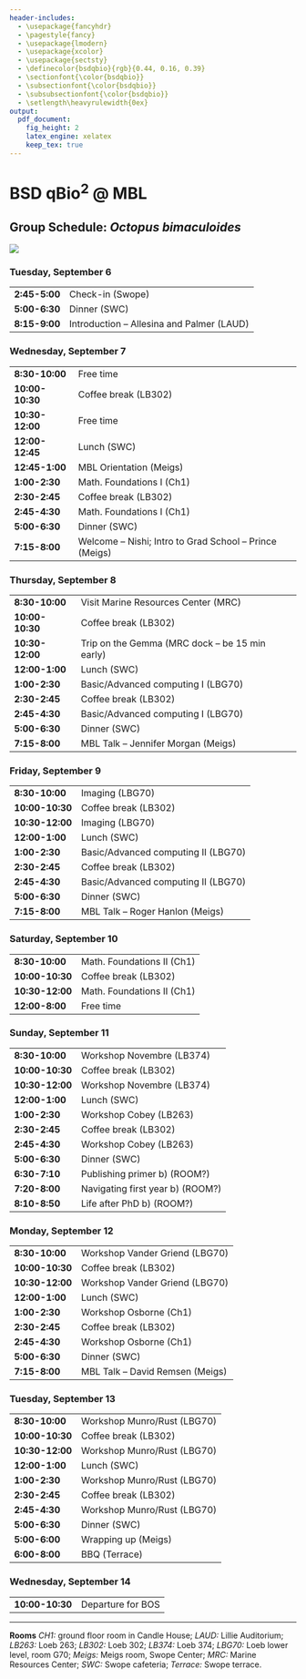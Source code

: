 ```yaml
---
header-includes:
  - \usepackage{fancyhdr}
  - \pagestyle{fancy}
  - \usepackage{lmodern}
  - \usepackage{xcolor}
  - \usepackage{sectsty}
  - \definecolor{bsdqbio}{rgb}{0.44, 0.16, 0.39}
  - \sectionfont{\color{bsdqbio}}
  - \subsectionfont{\color{bsdqbio}}
  - \subsubsectionfont{\color{bsdqbio}}
  - \setlength\heavyrulewidth{0ex}
output:
  pdf_document:
    fig_height: 2
    latex_engine: xelatex
    keep_tex: true
---
```

# BSD qBio$^2$ @ MBL

## Group Schedule: *Octopus bimaculoides*
 ![](https://github.com/StefanoAllesina/BSD-QBio2/raw/master/logo_group/Octopus_bimaculoides.png)

### Tuesday, September 6 

------------------    --------------------------------------------------------
**2:45-5:00**         Check-in (Swope)                                        
**5:00-6:30**         Dinner (SWC)                                            
**8:15-9:00**         Introduction – Allesina and Palmer (LAUD)               
------------------    --------------------------------------------------------

### Wednesday, September 7 

------------------    --------------------------------------------------------
**8:30-10:00**        Free time                                               
**10:00-10:30**       Coffee break (LB302)                                    
**10:30-12:00**       Free time                                               
**12:00-12:45**       Lunch (SWC)                                             
**12:45-1:00**        MBL Orientation (Meigs)                                 
**1:00-2:30**         Math. Foundations I (Ch1)                               
**2:30-2:45**         Coffee break (LB302)                                    
**2:45-4:30**         Math. Foundations I (Ch1)                               
**5:00-6:30**         Dinner (SWC)                                            
**7:15-8:00**         Welcome – Nishi; Intro to Grad School – Prince (Meigs)  
------------------    --------------------------------------------------------

### Thursday, September 8 

------------------    --------------------------------------------------------
**8:30-10:00**        Visit Marine Resources Center (MRC)                     
**10:00-10:30**       Coffee break (LB302)                                    
**10:30-12:00**       Trip on the Gemma (MRC dock – be 15 min early)          
**12:00-1:00**        Lunch (SWC)                                             
**1:00-2:30**         Basic/Advanced computing I (LBG70)                      
**2:30-2:45**         Coffee break (LB302)                                    
**2:45-4:30**         Basic/Advanced computing I (LBG70)                      
**5:00-6:30**         Dinner (SWC)                                            
**7:15-8:00**         MBL Talk – Jennifer Morgan (Meigs)                      
------------------    --------------------------------------------------------

### Friday, September 9 

------------------    --------------------------------------------------------
**8:30-10:00**        Imaging (LBG70)                                         
**10:00-10:30**       Coffee break (LB302)                                    
**10:30-12:00**       Imaging (LBG70)                                         
**12:00-1:00**        Lunch (SWC)                                             
**1:00-2:30**         Basic/Advanced computing II (LBG70)                     
**2:30-2:45**         Coffee break (LB302)                                    
**2:45-4:30**         Basic/Advanced computing II (LBG70)                     
**5:00-6:30**         Dinner (SWC)                                            
**7:15-8:00**         MBL Talk – Roger Hanlon (Meigs)                         
------------------    --------------------------------------------------------

### Saturday, September 10 

------------------    --------------------------------------------------------
**8:30-10:00**        Math. Foundations II (Ch1)                              
**10:00-10:30**       Coffee break (LB302)                                    
**10:30-12:00**       Math. Foundations II (Ch1)                              
**12:00-8:00**        Free time                                               
------------------    --------------------------------------------------------

### Sunday, September 11 

------------------    --------------------------------------------------------
**8:30-10:00**        Workshop Novembre (LB374)                               
**10:00-10:30**       Coffee break (LB302)                                    
**10:30-12:00**       Workshop Novembre (LB374)                               
**12:00-1:00**        Lunch (SWC)                                             
**1:00-2:30**         Workshop Cobey (LB263)                                  
**2:30-2:45**         Coffee break (LB302)                                    
**2:45-4:30**         Workshop Cobey (LB263)                                  
**5:00-6:30**         Dinner (SWC)                                            
**6:30-7:10**         Publishing primer b) (ROOM?)                            
**7:20-8:00**         Navigating first year b) (ROOM?)                        
**8:10-8:50**         Life after PhD b) (ROOM?)                               
------------------    --------------------------------------------------------

### Monday, September 12 

------------------    --------------------------------------------------------
**8:30-10:00**        Workshop Vander Griend (LBG70)                          
**10:00-10:30**       Coffee break (LB302)                                    
**10:30-12:00**       Workshop Vander Griend (LBG70)                          
**12:00-1:00**        Lunch (SWC)                                             
**1:00-2:30**         Workshop Osborne (Ch1)                                  
**2:30-2:45**         Coffee break (LB302)                                    
**2:45-4:30**         Workshop Osborne (Ch1)                                  
**5:00-6:30**         Dinner (SWC)                                            
**7:15-8:00**         MBL Talk – David Remsen (Meigs)                         
------------------    --------------------------------------------------------

### Tuesday, September 13 

------------------    --------------------------------------------------------
**8:30-10:00**        Workshop Munro/Rust (LBG70)                             
**10:00-10:30**       Coffee break (LB302)                                    
**10:30-12:00**       Workshop Munro/Rust (LBG70)                             
**12:00-1:00**        Lunch (SWC)                                             
**1:00-2:30**         Workshop Munro/Rust (LBG70)                             
**2:30-2:45**         Coffee break (LB302)                                    
**2:45-4:30**         Workshop Munro/Rust (LBG70)                             
**5:00-6:30**         Dinner (SWC)                                            
**5:00-6:00**         Wrapping up (Meigs)                                     
**6:00-8:00**         BBQ (Terrace)                                           
------------------    --------------------------------------------------------

### Wednesday, September 14 

------------------    --------------------------------------------------------
**10:00-10:30**       Departure for BOS                                       
------------------    --------------------------------------------------------



-------


**Rooms** *CH1:* ground floor room in Candle House; *LAUD:* Lillie Auditorium; *LB263:* Loeb 263; *LB302:* Loeb 302; *LB374:* Loeb 374; 
*LBG70:* Loeb lower level, room G70; *Meigs:* Meigs room, Swope Center; *MRC:* Marine Resources Center; *SWC:* Swope cafeteria; *Terrace:* Swope terrace.
  
